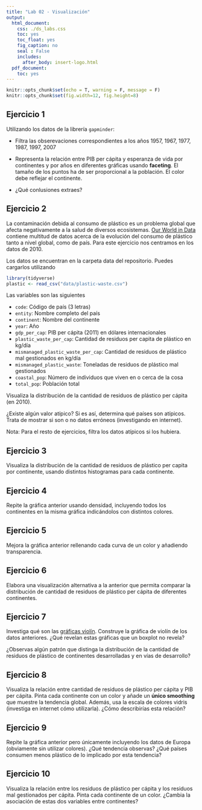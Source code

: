 ```yaml
---
title: "Lab 02 - Visualización"
output:
  html_document:
    css: ./ds_labs.css
    toc: yes
    toc_float: yes
    fig_caption: no
    seal : False
    includes:
      after_body: insert-logo.html
  pdf_document:
    toc: yes
---
```



<div class="title-logo"></div>

```r
knitr::opts_chunk$set(echo = T, warning = F, message = F)
knitr::opts_chunk$set(fig.width=12, fig.height=8) 
```


## Ejercicio 1

Utilizando los datos de la librería `gapminder`:

* Filtra las obserevaciones correspondientes a los años 1957, 1967, 1977, 1987, 1997, 2007

* Representa la relación entre PIB per cápita y esperanza de vida por continentes y por años
en diferentes gráficas usando **faceting**. El tamaño de los puntos ha de ser proporcional a la población.
El color debe reflejar el continente. 

* ¿Qué conlusiones extraes?

## Ejercicio 2

La contaminación debida al consumo de plástico es un problema global que afecta negativamente a la salud de diversos ecosistemas.
[Our World in Data](https://ourworldindata.org/plastic-pollution) contiene multitud de datos acerca de la evolución del consumo de plástico tanto a nivel global, como de país. Para este ejercicio nos centramos en los datos de 2010.


Los datos se encuentran en la carpeta data del repositorio. Puedes cargarlos utilizando

```r
library(tidyverse)
plastic <- read_csv("data/plastic-waste.csv")
```

Las variables son las siguientes

- `code`: Código de país (3 letras)
- `entity`: Nombre completo del país
- `continent`: Nombre del continente
- `year`: Año
- `gdp_per_cap`: PIB per cápita (2011) en dólares internacionales
- `plastic_waste_per_cap`: Cantidad de residuos per capita de plástico en kg/día
- `mismanaged_plastic_waste_per_cap`: Cantidad de residuos de plástico mal gestionados en kg/día
- `mismanaged_plastic_waste`: Toneladas de residuos de plástico mal gestionados
- `coastal_pop`: Número de individuos que viven en o cerca de la cosa
- `total_pop`: Población total

Visualiza la distribución de la cantidad de residuos de plástico per cápita (en 2010).

¿Existe algún valor atípico? Si es así, determina qué países son atípicos. Trata de mostrar si son o no datos erróneos (investigando en internet).

Nota: Para el resto de ejercicios, filtra los datos atípicos si los hubiera.


## Ejercicio 3

Visualiza la distribución de la cantidad de residuos de plástico per capita por continente, usando distintos histogramas para cada continente.


## Ejercicio 4

Repite la gráfica anterior usando densidad, incluyendo todos los continentes en la misma gráfica indicándolos con distintos colores.


## Ejercicio 5

Mejora la gráfica anterior rellenando cada curva de un color y añadiendo transparencia.


## Ejercicio 6

Elabora una visualización alternativa a la anterior que permita comparar la distribución de cantidad de residuos de plástico per cápita de diferentes continentes.


## Ejercicio 7

Investiga qué son las [gráficas violín](http://ggplot2.tidyverse.org/reference/geom_violin.html).
Construye la gráfica de violín de los datos anteriores. ¿Qué revelan estas gráficas que un boxplot no revela?

¿Observas algún patrón que distinga la distribución de la cantidad de residuos de plástico de continentes desarrolladas y en vías de desarrollo?


## Ejercicio 8

Visualiza la relación entre cantidad de residuos de plástico per cápita y PIB per cápita. Pinta cada continente con un color y añade un **único smoothing** que muestre la tendencia global. Además, usa la escala de colores vidris (investiga en internet cómo utilizarla).
¿Cómo describirías esta relación? 


## Ejercicio 9

Repite la gráfica anterior pero únicamente incluyendo los datos de Europa (obviamente sin utilizar colores).
¿Qué tendencia observas? ¿Qué países consumen menos plástico de lo implicado por esta tendencia?


## Ejercicio 10

Visualiza la relación entre los residuos de plástico per cápita y los residuos mal gestionados per cápita.
Pinta cada continente de un color.
¿Cambia la asociación de estas dos variables entre continentes?

